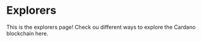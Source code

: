 # Explorers

This is the explorers page! Check ou different ways to explore the Cardano blockchain here. 
